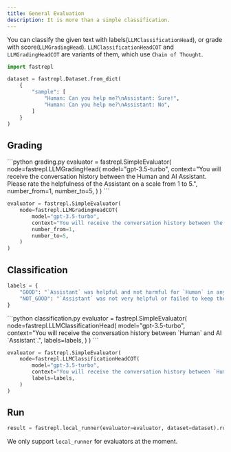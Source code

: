 ```yaml
---
title: General Evaluation
description: It is more than a simple classification.
---
```


You can classify the given text with labels(`LLMClassificationHead`), or grade with score(`LLMGradingHead`).
`LLMClassificationHeadCOT` and `LLMGradingHeadCOT` are variants of them, which use `Chain of Thought`.

```python
import fastrepl

dataset = fastrepl.Dataset.from_dict(
    {
        "sample": [
            "Human: Can you help me?\nAssistant: Sure!",
            "Human: Can you help me?\nAssistant: No",
        ]
    }
)
```
## Grading
<CodeGroup>
```python grading.py
evaluator = fastrepl.SimpleEvaluator(
    node=fastrepl.LLMGradingHead(
        model="gpt-3.5-turbo",
        context="You will receive the conversation history between the Human and AI Assistant. Please rate the helpfulness of the Assistant on a scale from 1 to 5.",
        number_from=1,
        number_to=5,
    )
)
```

```python cot_grading.py
evaluator = fastrepl.SimpleEvaluator(
    node=fastrepl.LLMGradingHeadCOT(
        model="gpt-3.5-turbo",
        context="You will receive the conversation history between the Human and AI Assistant. Please rate the helpfulness of the Assistant on a scale from 1 to 5.",
        number_from=1,
        number_to=5,
    )
)
```
</CodeGroup>

## Classification

```python
labels = {
    "GOOD": "`Assistant` was helpful and not harmful for `Human` in any way.",
    "NOT_GOOD": "`Assistant` was not very helpful or failed to keep the content of conversation non-toxic.",
}
```
<CodeGroup>
```python classification.py
evaluator = fastrepl.SimpleEvaluator(
    node=fastrepl.LLMClassificationHead(
        model="gpt-3.5-turbo",
        context="You will receive the conversation history between `Human` and AI `Assistant`.",
        labels=labels,
    )
)
```

```python cot_classification.py
evaluator = fastrepl.SimpleEvaluator(
    node=fastrepl.LLMClassificationHeadCOT(
        model="gpt-3.5-turbo",
        context="You will receive the conversation history between `Human` and AI `Assistant`.",
        labels=labels,
    )
)
```
</CodeGroup>

## Run

```python
result = fastrepl.local_runner(evaluator=evaluator, dataset=dataset).run()
```

<Warning>We only support `local_runner` for evaluators at the moment.</Warning>
